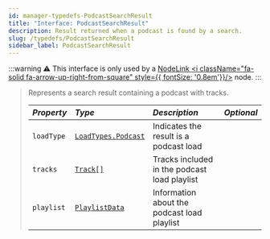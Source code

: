 ```yaml
---
id: manager-typedefs-PodcastSearchResult
title: "Interface: PodcastSearchResult"
description: Result returned when a podcast is found by a search.
slug: /typedefs/PodcastSearchResult
sidebar_label: PodcastSearchResult
---
```

:::warning
⚠️ This interface is only used by a [NodeLink <i className="fa-solid fa-arrow-up-right-from-square" style={{ fontSize: '0.8em'}}/>](https://github.com/PerformanC/NodeLink) node.
:::

> Represents a search result containing a podcast with tracks.
> 
> | <i className="fa-solid fa-hashtag"/> Property | <i className="fa-solid fa-font"/> Type                  | <i className="fa-solid fa-list"/> Description | <i className="fa-solid fa-flask"/> Optional |
> |:----------------------------------------------|:------------------------------------------------------- |:----------------------------------------------|:-------------------------------------------:|
> | `loadType`                                    | [`LoadTypes.Podcast`](../Enums/LoadTypes.mdx#podcast)   | Indicates the result is a podcast load        | <i className="fa-solid fa-xmark"/>          |
> | `tracks`                                      | [`Track[]`](./Track.mdx)                                | Tracks included in the podcast load playlist  | <i className="fa-solid fa-xmark"/>          |
> | `playlist`                                    | [`PlaylistData`](./PlaylistData.mdx)                    | Information about the podcast load playlist   | <i className="fa-solid fa-xmark"/>          |
